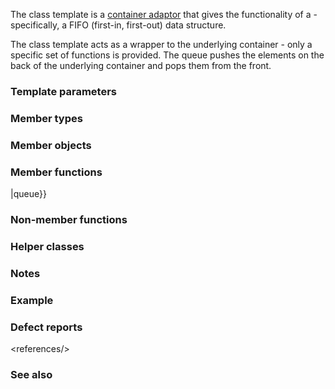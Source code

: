 {{cpp/title|queue}}
{{cpp/container/queue/navbar}}
{{ddcl|header=queue|1=
template&lt;
    class T,
    class Container = std::deque&lt;T&gt;
&gt; class queue;
}}

The {{tt|std::queue}} class template is a [[cpp/container#Container adaptors|container adaptor]] that gives the functionality of a {{enwiki|Queue (abstract data type)|queue}} - specifically, a FIFO (first-in, first-out) data structure.

The class template acts as a wrapper to the underlying container - only a specific set of functions is provided. The queue pushes the elements on the back of the underlying container and pops them from the front.

===Template parameters===
{{par begin}}
{{par|T|The type of the stored elements. The program is ill-formed if {{tt|T}} is not the same type as {{tt|Container::value_type}}.}}
{{par|Container|The type of the underlying container to use to store the elements. The container must satisfy the requirements of {{named req|SequenceContainer}}. Additionally, it must provide the following functions with the [[cpp/named req/SequenceContainer#Optional operations|usual semantics]]:
* {{tt|back()}}, e.g., {{lc|std::deque::back()}},
* {{tt|front()}}, e.g. {{lc|std::list::front()}},
* {{tt|push_back()}}, e.g., {{lc|std::deque::push_back()}},
* {{tt|pop_front()}}, e.g., {{lc|std::list::pop_front()}}.

The standard containers {{lc|std::deque}} and {{lc|std::list}} satisfy these requirements.
}}{{par end}}

===Member types===
{{dsc begin}}
{{dsc hitem|Member type|Definition}}
{{dsc inc|cpp/container/dsc container_type|queue}}
{{dsc inc|cpp/container/dsc value_type|queue}}
{{dsc inc|cpp/container/dsc size_type|queue}}
{{dsc inc|cpp/container/dsc reference|queue}}
{{dsc inc|cpp/container/dsc const_reference|queue}}
{{dsc end}}

===Member objects===
{{dsc begin}}
{{dsc hitem|Member name|Definition}}
{{dsc inc|cpp/container/dsc c|queue}}
{{dsc end}}

===Member functions===
{{dsc begin}}
{{dsc inc|cpp/container/dsc constructor|queue}}
{{dsc inc|cpp/container/dsc destructor|queue}}
{{dsc inc|cpp/container/dsc operator{{=}}|queue}}

{{dsc h2|Element access}}
{{dsc inc|cpp/container/dsc front|queue}}
{{dsc inc|cpp/container/dsc back|queue}}

{{dsc h2|Capacity}}
{{dsc inc|cpp/container/dsc empty|queue}}
{{dsc inc|cpp/container/dsc size|queue}}

{{dsc h2|Modifiers}}
{{dsc inc|cpp/container/dsc push|queue}}
{{dsc inc|cpp/container/dsc push_range|queue}}
{{dsc inc|cpp/container/dsc emplace|queue}}
{{dsc inc|cpp/container/dsc pop|queue}}
{{dsc inc|cpp/container/dsc swap|queue}}
{{dsc end}}

===Non-member functions===
{{dsc begin}}
{{dsc inc|cpp/container/dsc operator_cmp|queue}}
{{dsc inc|cpp/container/dsc swap2|queue}}
{{dsc end}}

===Helper classes===
{{dsc begin}}
{{dsc inc|cpp/container/dsc uses_allocator|queue}}
{{dsc inc|cpp/container/dsc adaptor_formatter|queue}}
{{dsc end}}

{{rrev|since=c++17|
==={{rl|deduction guides|Deduction guides}}===
}}

===Notes===
{{ftm begin|std=1|comment=1}}
{{ftm|__cpp_lib_containers_ranges|value=202202L|std=C++23|Ranges construction and insertion for containers}}
{{ftm end}}

===Example===
{{example
|code=
#include &lt;cassert&gt;
#include &lt;iostream&gt;
#include &lt;queue&gt;

int main()
{
    std::queue&lt;int&gt; q;

    q.push(0); // back pushes 0
    q.push(1); // q = 0 1
    q.push(2); // q = 0 1 2
    q.push(3); // q = 0 1 2 3

    assert(q.front() == 0);
    assert(q.back() == 3);
    assert(q.size() == 4);

    q.pop(); // removes the front element, 0
    assert(q.size() == 3);

    // Print and remove all elements. Note that std::queue does not
    // support begin()/end(), so a range-for-loop cannot be used.
    std::cout &lt;&lt; "q: ";
    for (; !q.empty(); q.pop())
        std::cout &lt;&lt; q.front() &lt;&lt; ' ';
    std::cout &lt;&lt; '\n';
    assert(q.size() == 0);
}
|output=
q: 1 2 3
}}

===Defect reports===
{{dr list begin}}
{{dr list item|wg=lwg|dr=307|std=C++98|before={{tt|std::queue}} did not support containers using proxy&lt;br&gt;reference types&lt;ref&gt;Such as containers similar to {{ltt|cpp/container/vector bool|std::vector&lt;bool&gt;}} with additional support of {{tt|pop_front()}}. The resolution of this DR&lt;br&gt;added support of {{ltt|cpp/container/vector bool|std::vector&lt;bool&gt;}} for {{lc|std::stack}} and {{lc|std::priority_queue}}. The changes involving {{tt|std::queue}}&lt;br&gt;are for maintaining consistency.&lt;/ref&gt; in place of ({{tt|const}}) {{tt|value_type&amp;}}|after=supported}}
{{dr list item|wg=lwg|dr=2566|std=C++98|before=Missing the requirement for {{tt|Container::value_type}} |after=ill-formed if {{tt|T}} is not the same type as {{tt|Container::value_type}}}}
{{dr list end}}
&lt;references/&gt;

===See also===
{{dsc begin}}
{{dsc inc|cpp/container/dsc priority_queue}}
{{dsc inc|cpp/container/dsc deque}}
{{dsc inc|cpp/container/dsc list}}
{{dsc end}}

{{langlinks|de|es|fr|it|ja|pl|pt|ru|zh}}
